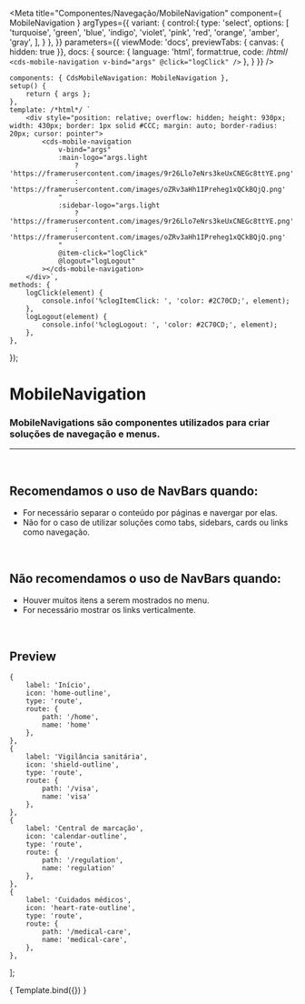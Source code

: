 
<Meta
	title="Componentes/Navegação/MobileNavigation"
	component={ MobileNavigation }
	argTypes={{
		variant: {
			control:{
				type: 'select',
				options: [
					'turquoise',
					'green',
					'blue',
					'indigo',
					'violet',
					'pink',
					'red',
					'orange',
					'amber',
					'gray',
				],
			}
		},
	}}
	parameters={{
		viewMode: 'docs',
		previewTabs: { canvas: { hidden: true }},
		docs: {
			source: {
				language: 'html',
				format:true,
				code: /*html*/
`<cds-mobile-navigation
	v-bind="args"
	@click="logClick"
/>`
			},
		}
	}}
/>

	components: { CdsMobileNavigation: MobileNavigation },
	setup() {
		return { args };
	},
	template: /*html*/ `
		<div style="position: relative; overflow: hidden; height: 930px; width: 430px; border: 1px solid #CCC; margin: auto; border-radius: 20px; cursor: pointer">
			<cds-mobile-navigation
				v-bind="args"
				:main-logo="args.light
					? 'https://framerusercontent.com/images/9r26Llo7eNrs3keUxCNEGc8ttYE.png'
					: 'https://framerusercontent.com/images/oZRv3aHh1IPreheg1xQCkBQjQ.png'
				"
				:sidebar-logo="args.light
					? 'https://framerusercontent.com/images/9r26Llo7eNrs3keUxCNEGc8ttYE.png'
					: 'https://framerusercontent.com/images/oZRv3aHh1IPreheg1xQCkBQjQ.png'
				"
				@item-click="logClick"
				@logout="logLogout"
			></cds-mobile-navigation>
		</div>`,
	methods: {
		logClick(element) {
			console.info('%clogItemClick: ', 'color: #2C70CD;', element);
		},
		logLogout(element) {
			console.info('%clogLogout: ', 'color: #2C70CD;', element);
		},
	},
});

# MobileNavigation

### MobileNavigations são componentes utilizados para criar soluções de navegação e menus.
---
<br />

## Recomendamos o uso de NavBars quando:
- For necessário separar o conteúdo por páginas e navergar por elas.
- Não for o caso de utilizar soluções como tabs, sidebars, cards ou links como navegação.

<br />

## Não recomendamos o uso de NavBars quando:
- Houver muitos itens a serem mostrados no menu.
- For necessário mostrar os links verticalmente.

<br />

## Preview

	{
		label: 'Início',
		icon: 'home-outline',
		type: 'route',
		route: {
			path: '/home',
			name: 'home'
		},
	},
	{
		label: 'Vigilância sanitária',
		icon: 'shield-outline',
		type: 'route',
		route: {
			path: '/visa',
			name: 'visa'
		},
	},
	{
		label: 'Central de marcação',
		icon: 'calendar-outline',
		type: 'route',
		route: {
			path: '/regulation',
			name: 'regulation'
		},
	},
	{
		label: 'Cuidados médicos',
		icon: 'heart-rate-outline',
		type: 'route',
		route: {
			path: '/medical-care',
			name: 'medical-care',
		},
	},
];

<Canvas>
	<Story
		name="MobileNavigation"
		args={{
			variant: 'indigo',
			light: true,
			mainLogo: 'https://framerusercontent.com/images/9r26Llo7eNrs3keUxCNEGc8ttYE.png',
			sidebarLogo: 'https://framerusercontent.com/images/9r26Llo7eNrs3keUxCNEGc8ttYE.png',
			items: sideBarItems,
			activeItem: sideBarItems[1],
			user: {
				name: 'Joana Mendes',
				role: 'Administradora',
			},
		}}
	>
		{ Template.bind({}) }
	</Story>
</Canvas>

<ArgsTable story="MobileNavigation" />
